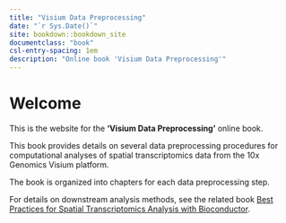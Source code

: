 ```yaml
---
title: "Visium Data Preprocessing"
date: "`r Sys.Date()`"
site: bookdown::bookdown_site
documentclass: "book"
csl-entry-spacing: 1em
description: "Online book 'Visium Data Preprocessing'"
---
```



# Welcome {-}

This is the website for the **'Visium Data Preprocessing'** online book.

This book provides details on several data preprocessing procedures for computational analyses of spatial transcriptomics data from the 10x Genomics Visium platform.

The book is organized into chapters for each data preprocessing step.

For details on downstream analysis methods, see the related book [Best Practices for Spatial Transcriptomics Analysis with Bioconductor](https://lmweber.org/BestPracticesST/).

